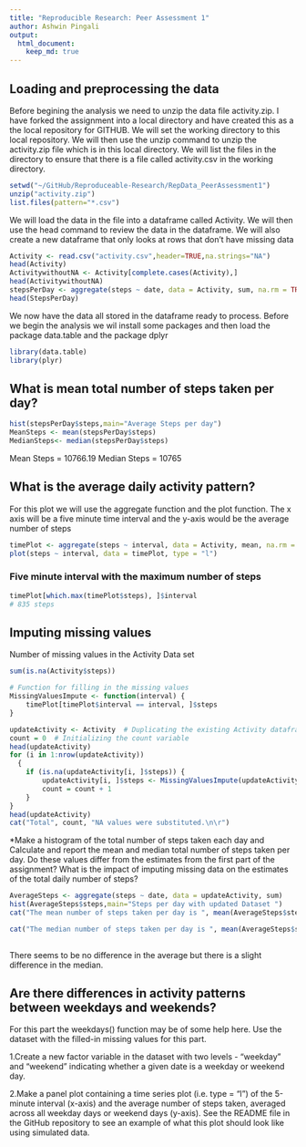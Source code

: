 ```yaml
---
title: "Reproducible Research: Peer Assessment 1"
author: Ashwin Pingali
output: 
  html_document:
    keep_md: true
---
```


## Loading and preprocessing the data
Before begining the analysis we need to unzip the data file activity.zip. I have forked the assignment into a local directory and have created this as a the local repository for GITHUB. 
We will set the working directory to this local repository. We will then use the unzip command to unzip the activity.zip file which is in this local directory.
We will list the files in the directory to ensure that there is a file called activity.csv in the working directory.

```r
setwd("~/GitHub/Reproduceable-Research/RepData_PeerAssessment1")
unzip("activity.zip")
list.files(pattern="*.csv")
```

We will load the data in the file into a dataframe called Activity.
We will then use the head command to review the data in the dataframe. We will also create a new dataframe that only looks at rows that don't have missing data

```r
Activity <- read.csv("activity.csv",header=TRUE,na.strings="NA")
head(Activity)
ActivitywithoutNA <- Activity[complete.cases(Activity),]
head(ActivitywithoutNA)
stepsPerDay <- aggregate(steps ~ date, data = Activity, sum, na.rm = TRUE)
head(StepsPerDay)
```

We now have the data all stored in the dataframe ready to process.
Before we begin the analysis we wil install some packages and then load the package data.table and the package dplyr

```r
library(data.table)
library(plyr)


```

## What is mean total number of steps taken per day?



```r
hist(stepsPerDay$steps,main="Average Steps per day")
MeanSteps <- mean(stepsPerDay$steps)
MedianSteps<- median(stepsPerDay$steps)

```

Mean Steps = 10766.19
Median Steps = 10765


## What is the average daily activity pattern?
For this plot we will use the aggregate function and the plot function. The x axis will be a five minute time interval and the y-axis would be the average number of steps

```r
timePlot <- aggregate(steps ~ interval, data = Activity, mean, na.rm = TRUE)
plot(steps ~ interval, data = timePlot, type = "l")

```

### Five minute interval with the maximum number of steps

```r
timePlot[which.max(timePlot$steps), ]$interval 
# 835 steps

```

## Imputing missing values

Number of missing values in the Activity Data set
```r
sum(is.na(Activity$steps))

# Function for filling in the missing values
MissingValuesImpute <- function(interval) {
    timePlot[timePlot$interval == interval, ]$steps
}

updateActivity <- Activity  # Duplicating the existing Activity dataframe
count = 0  # Initializing the count variable
head(updateActivity)
for (i in 1:nrow(updateActivity))
  {
    if (is.na(updateActivity[i, ]$steps)) {
        updateActivity[i, ]$steps <- MissingValuesImpute(updateActivity[i, ]$interval)
        count = count + 1
    }
}
head(updateActivity)
cat("Total", count, "NA values were substituted.\n\r")

```

*Make a histogram of the total number of steps taken each day and Calculate and report the mean and median total number of steps taken per day. Do these values differ from the estimates from the first part of the assignment? What is the impact of imputing missing data on the estimates of the total daily number of steps?

```r
AverageSteps <- aggregate(steps ~ date, data = updateActivity, sum)
hist(AverageSteps$steps,main="Steps per day with updated Dataset ")
cat("The mean number of steps taken per day is ", mean(AverageSteps$steps))

cat("The median number of steps taken per day is ", mean(AverageSteps$steps))
         
```

There seems to be no difference in the average but there is a slight difference in the median.


## Are there differences in activity patterns between weekdays and weekends?

For this part the weekdays() function may be of some help here. Use the dataset with the filled-in missing values for this part.

1.Create a new factor variable in the dataset with two levels - "weekday" and "weekend" indicating whether a given date is a weekday or weekend day.



2.Make a panel plot containing a time series plot (i.e. type = "l") of the 5-minute interval (x-axis) and the average number of steps taken, averaged across all weekday days or weekend days (y-axis). See the README file in the GitHub repository to see an example of what this plot should look like using simulated data.






